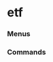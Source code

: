 # etf


### Menus
<ul className='grid grid-cols-1 md:grid-cols-2 lg:grid-cols-3 xl:grid-cols-4 gap-4 -ml-6'><ReferenceCard
    title="discovery"
    description=""
    url="etf/discovery"
/>
</ul>

### Commands
<ul className='grid grid-cols-1 md:grid-cols-2 lg:grid-cols-3 xl:grid-cols-4 gap-4 -ml-6'><ReferenceCard
    title="search"
    description="Search for ETFs. An empty query returns the full list of ETFs from the provider."
    url="etf/search"
    command
/><ReferenceCard
    title="holdings"
    description="Get the holdings for an individual ETF."
    url="etf/holdings"
    command
/><ReferenceCard
    title="info"
    description="ETF Information Overview."
    url="etf/info"
    command
/><ReferenceCard
    title="sectors"
    description="ETF Sector weighting."
    url="etf/sectors"
    command
/><ReferenceCard
    title="holdings_date"
    description="Get the holdings filing date for an individual ETF."
    url="etf/holdings_date"
    command
/><ReferenceCard
    title="holdings_performance"
    description="Get the ETF holdings performance."
    url="etf/holdings_performance"
    command
/><ReferenceCard
    title="countries"
    description="ETF Country weighting."
    url="etf/countries"
    command
/><ReferenceCard
    title="price_performance"
    description="Price performance as a return, over different periods."
    url="etf/price_performance"
    command
/>
</ul>
